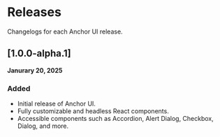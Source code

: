 # Releases

<Subtitle>Changelogs for each Anchor UI release.</Subtitle>
<Meta name="description" content="Changelogs for each Anchor UI release." />

## [1.0.0-alpha.1]

**Janurary 20, 2025**

### Added
- Initial release of Anchor UI.
- Fully customizable and headless React components.
- Accessible components such as Accordion, Alert Dialog, Checkbox, Dialog, and more.
